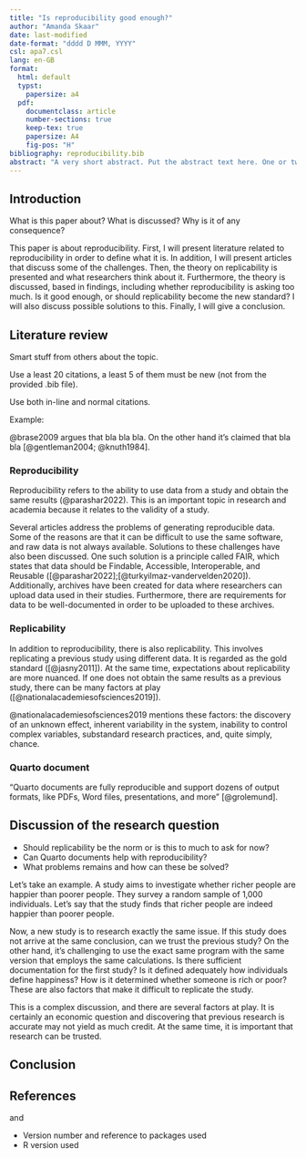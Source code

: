 ```yaml
---
title: "Is reproducibility good enough?"
author: "Amanda Skaar"
date: last-modified
date-format: "dddd D MMM, YYYY"
csl: apa7.csl
lang: en-GB
format:
  html: default
  typst:
    papersize: a4
  pdf:
    documentclass: article
    number-sections: true
    keep-tex: true
    papersize: A4
    fig-pos: "H"
bibliography: reproducibility.bib
abstract: "A very short abstract. Put the abstract text here. One or two paragraphs summarising what follows below."
---
```


## Introduction

What is this paper about?
What is discussed?
Why is it of any consequence?

This paper is about reproducibility.
First, I will present literature related to reproducibility in order to define what it is.
In addition, I will present articles that discuss some of the challenges.
Then, the theory on replicability is presented and what researchers think about it.
Furthermore, the theory is discussed, based in findings, including whether reproducibility is asking too much.
Is it good enough, or should replicability become the new standard?
I will also discuss possible solutions to this.
Finally, I will give a conclusion.

## Literature review

Smart stuff from others about the topic.

Use a least 20 citations, a least 5 of them must be new (not from the provided .bib file).

Use both in-line and normal citations.

Example:

@brase2009 argues that bla bla bla.
On the other hand it's claimed that bla bla [@gentleman2004; @knuth1984].

### Reproducibility

Reproducibility refers to the ability to use data from a study and obtain the same results (@parashar2022).
This is an important topic in research and academia because it relates to the validity of a study.

Several articles address the problems of generating reproducible data.
Some of the reasons are that it can be difficult to use the same software, and raw data is not always available.
Solutions to these challenges have also been discussed.
One such solution is a principle called FAIR, which states that data should be Findable, Accessible, Interoperable, and Reusable ([@parashar2022];[@turkyilmaz-vandervelden2020]).
Additionally, archives have been created for data where researchers can upload data used in their studies.
Furthermore, there are requirements for data to be well-documented in order to be uploaded to these archives.

### Replicability

In addition to reproducibility, there is also replicability.
This involves replicating a previous study using different data.
It is regarded as the gold standard ([@jasny2011]).
At the same time, expectations about replicability are more nuanced.
If one does not obtain the same results as a previous study, there can be many factors at play ([@nationalacademiesofsciences2019]).

@nationalacademiesofsciences2019 mentions these factors: the discovery of an unknown effect, inherent variability in the system, inability to control complex variables, substandard research practices, and, quite simply, chance.

### Quarto document

"Quarto documents are fully reproducible and support dozens of output formats, like PDFs, Word files, presentations, and more" [@grolemund].

## Discussion of the research question

-   Should replicability be the norm or is this to much to ask for now?
-   Can Quarto documents help with reproducibility?
-   What problems remains and how can these be solved?

Let’s take an example.
A study aims to investigate whether richer people are happier than poorer people.
They survey a random sample of 1,000 individuals.
Let’s say that the study finds that richer people are indeed happier than poorer people.

Now, a new study is to research exactly the same issue.
If this study does not arrive at the same conclusion, can we trust the previous study?
On the other hand, it's challenging to use the exact same program with the same version that employs the same calculations.
Is there sufficient documentation for the first study?
Is it defined adequately how individuals define happiness?
How is it determined whether someone is rich or poor?
These are also factors that make it difficult to replicate the study.

This is a complex discussion, and there are several factors at play.
It is certainly an economic question and discovering that previous research is accurate may not yield as much credit.
At the same time, it is important that research can be trusted.

## Conclusion

## References

and

-   Version number and reference to packages used
-   R version used
